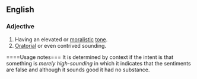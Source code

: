 ==English==

===Adjective===
{{en-adj|-}}

#Having an elevated or [[moralistic]] [[tone]].
#[[oratorial|Oratorial]] or even contrived sounding.

====Usage notes===
It is determined by context if the intent is that something is ''merely high-sounding'' in which it indicates that the sentiments are false and although it sounds good it had no substance.